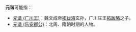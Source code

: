 '''元谐'''可能指：

*[[元谐_(广川王)|元谐 (广川王)]]：魏文成帝[[拓跋濬|拓跋濬]]玄孙，广川庄王[[拓跋略|拓跋略]]之子。
*[[元谐_(乐安郡公)|元谐 (乐安郡公)]]：北周、隋朝时期的人物。

{{Disambiguation|Cat=二字元姓人名消歧义}}